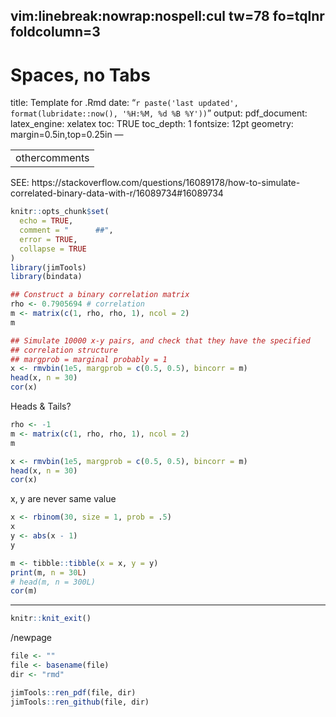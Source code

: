 
	 vim:linebreak:nowrap:nospell:cul tw=78 fo=tqlnr foldcolumn=3 
--- 
# Spaces, no Tabs
title: Template for .Rmd 
date: "`r paste('last updated', 
    format(lubridate::now(), '%H:%M, %d %B %Y'))`"
output: 
  pdf_document: 
    latex_engine: xelatex
toc: TRUE 
toc_depth:  1 
fontsize: 12pt 
geometry: margin=0.5in,top=0.25in 
---

---
othercomments
---

<!-- 
set cul   "cursorline
cc=+1			"colorcolumn is 1 more than tw
-->

<!--  commments -->

SEE:  https://stackoverflow.com/questions/16089178/how-to-simulate-correlated-binary-data-with-r/16089734#16089734


```r
knitr::opts_chunk$set(
  echo = TRUE,
  comment = "      ##",
  error = TRUE,
  collapse = TRUE
)
library(jimTools)
library(bindata)
```

```r
## Construct a binary correlation matrix
rho <- 0.7905694 # correlation
m <- matrix(c(1, rho, rho, 1), ncol = 2)
m

## Simulate 10000 x-y pairs, and check that they have the specified
## correlation structure
## margprob = marginal probably = 1
x <- rmvbin(1e5, margprob = c(0.5, 0.5), bincorr = m)
head(x, n = 30)
cor(x)
```

Heads  & Tails?
```r
rho <- -1
m <- matrix(c(1, rho, rho, 1), ncol = 2)
m

x <- rmvbin(1e5, margprob = c(0.5, 0.5), bincorr = m)
head(x, n = 30)
cor(x)
```
x, y are never same value
```r
x <- rbinom(30, size = 1, prob = .5)
x
y <- abs(x - 1)
y

m <- tibble::tibble(x = x, y = y)
print(m, n = 30L)
# head(m, n = 300L)
cor(m)
```

***

```r
knitr::knit_exit()
```

/newpage

```r
file <- ""
file <- basename(file)
dir <- "rmd"

jimTools::ren_pdf(file, dir)
jimTools::ren_github(file, dir)
```
